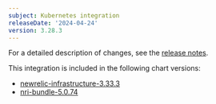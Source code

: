 ```yaml
---
subject: Kubernetes integration
releaseDate: '2024-04-24'
version: 3.28.3
---
```


For a detailed description of changes, see the [release notes](https://github.com/newrelic/nri-kubernetes/releases/tag/v3.28.3).

This integration is included in the following chart versions:
* [newrelic-infrastructure-3.33.3](https://github.com/newrelic/nri-kubernetes/releases/tag/newrelic-infrastructure-3.33.3)
* [nri-bundle-5.0.74](https://github.com/newrelic/helm-charts/releases/tag/nri-bundle-5.0.74)
